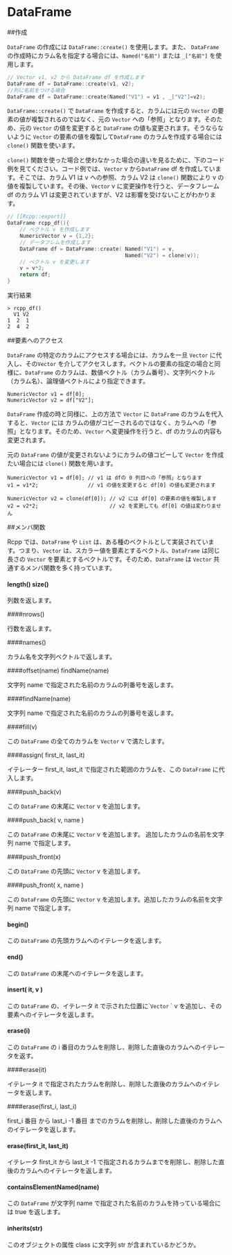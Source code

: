 # DataFrame

##作成

`DataFrame` の作成には `DataFrame::create()` を使用します。また、 `DataFrame` の作成時にカラム名を指定する場合には、`Named("名前")` または `_["名前"]` を使用します。


```cpp
// Vector v1, v2 から DataFrame df を作成します
DataFrame df = DataFrame::create(v1, v2);
//列に名前をつける場合
DataFrame df = DataFrame::create(Named("V1") = v1 , _["V2"]=v2);
```
`DataFrame::create()` で `DataFrame` を作成すると、カラムには元の `Vector` の要素の値が複製されるのではなく、元の `Vector` への「参照」となります。そのため、元の `Vector` の値を変更すると `DataFrame` の値も変更されます。そうならないように `Vector` の要素の値を複製して`DataFrame` のカラムを作成する場合には `clone()` 関数を使います。

`clone()` 関数を使った場合と使わなかった場合の違いを見るために、下のコード例を見てください。コード例では、`Vector` v から`DataFrame` df を作成しています。そこでは、カラム V1 は v への参照、カラム V2 は `clone()` 関数により v の値を複製しています。その後、`Vector`  v に変更操作を行うと、データフレーム df のカラム V1 は変更されていますが、V2 は影響を受けないことがわかります。


``` cpp
// [[Rcpp::export]]
DataFrame rcpp_df(){
    // ベクトル v を作成します
    NumericVector v = {1,2};
    // データフレムを作成します
    DataFrame df = DataFrame::create( Named("V1") = v,
                                      Named("V2") = clone(v));
    // ベクトル v を変更します                                
    v = v*2;
    return df;
}
```

実行結果

```
> rcpp_df()
  V1 V2
1  2  1
2  4  2
```




##要素へのアクセス


`DataFrame` の特定のカラムにアクセスする場合には、カラムを一旦 `Vector` に代入し、その`Vector` を介してアクセスします。ベクトルの要素の指定の場合と同様に、`DataFrame` のカラムは、数値ベクトル（カラム番号）、文字列ベクトル（カラム名）、論理値ベクトルにより指定できます。

```
NumericVector v1 = df[0];
NumericVector v2 = df["V2"];
```

`DataFrame` 作成の時と同様に、上の方法で `Vector` に `DataFrame` のカラムを代入すると、`Vector` には カラムの値がコピーされるのではなく、カラムへの「参照」となります。そのため、`Vector` へ変更操作を行うと、df のカラムの内容も変更されます。

元の `DataFrame` の値が変更されないようにカラムの値コピーして `Vector` を作成たい場合には `clone()` 関数を用います。

```
NumericVector v1 = df[0]; // v1 は dfの 0 列目への「参照」となります
v1 = v1*2;                // v1 の値を変更すると df[0] の値も変更されます

NumericVector v2 = clone(df[0]); // v2 には df[0] の要素の値を複製します
v2 = v2*2;                       // v2 を変更しても df[0] の値は変わりません
```



##メンバ関数

Rcpp では、`DataFrame` や `List` は、ある種のベクトルとして実装されています。つまり、`Vector` は、スカラー値を要素とするベクトル、`DataFrame` は同じ長さの `Vector` を要素とするベクトルです。そのため、`DataFrame` は `Vector` 共通するメンバ関数を多く持っています。


#### length() size()

列数を返します。


####nrows()

行数を返します。

####names()

カラム名を文字列ベクトルで返します。

####offset(name) findName(name)

文字列 name で指定された名前のカラムの列番号を返します。

####findName(name)

文字列 name で指定された名前のカラムの列番号を返します。


####fill(v)

この `DataFrame` の全てのカラムを `Vector` v で満たします。


####assign( first_it, last_it)

イテレーター first_it, last_it で指定された範囲のカラムを、この `DataFrame` に代入します。

####push_back(v)

この `DataFrame`  の末尾に `Vector` v を追加します。

####push_back( v, name )

この `DataFrame`  の末尾に `Vector` v を追加します。 追加したカラムの名前を文字列 name で指定します。

####push_front(x)

この `DataFrame`  の先頭に `Vector` v を追加します。


####push_front( x, name )

この `DataFrame`  の先頭に `Vector` v を追加します。追加したカラムの名前を文字列 name で指定します。

#### begin()

この `DataFrame` の先頭カラムへのイテレータを返します。

#### end()

この `DataFrame` の末尾へのイテレータを返します。

#### insert( it, v )

この `DataFrame` の、イテレータ it で示された位置に``Vector` ` v を追加し、その要素へのイテレータを返します。

#### erase(i)

この `DataFrame` の i 番目のカラムを削除し、削除した直後のカラムへのイテレータを返す。

####erase(it)

イテレータ it で指定されたカラムを削除し、削除した直後のカラムへのイテレータを返します。

####erase(first_i, last_i)

first_i 番目 から last_i -1 番目 までのカラムを削除し、削除した直後のカラムへのイテレータを返します。


#### erase(first_it, last_it)

イテレータ first_it から last_it -1 で指定されるカラムまでを削除し、削除した直後のカラムへのイテレータを返します。

#### containsElementNamed(name)

この `DataFrame` が文字列 name で指定された名前のカラムを持っている場合には true を返します。

#### inherits(str)

このオブジェクトの属性 class に文字列 str が含まれているかどうか。
